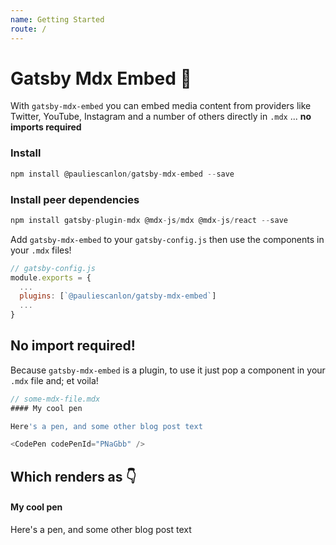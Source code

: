 ```yaml
---
name: Getting Started
route: /
---
```



# Gatsby Mdx Embed 🧼

With `gatsby-mdx-embed` you can embed media content from providers like Twitter, YouTube, Instagram and a number of others directly in `.mdx` ... **no imports required**

### Install

```js
npm install @pauliescanlon/gatsby-mdx-embed --save
```

### Install peer dependencies

```js
npm install gatsby-plugin-mdx @mdx-js/mdx @mdx-js/react --save
```

Add `gatsby-mdx-embed` to your `gatsby-config.js` then use the components in your `.mdx` files!

```js
// gatsby-config.js
module.exports = {
  ...
  plugins: [`@pauliescanlon/gatsby-mdx-embed`]
  ...
}
```

## No import required!

Because `gatsby-mdx-embed` is a plugin, to use it just pop a component in your `.mdx` file and; et voila!

```js
// some-mdx-file.mdx
#### My cool pen

Here's a pen, and some other blog post text

<CodePen codePenId="PNaGbb" />
```

## Which renders as 👇

#### My cool pen

Here's a pen, and some other blog post text

<CodePen codePenId="PNaGbb" />
